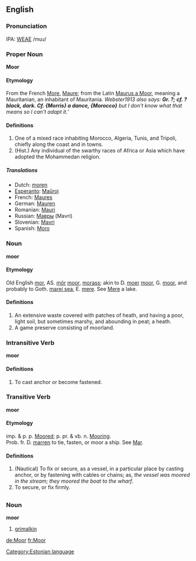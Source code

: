 ==English==
===Pronunciation===
IPA: [[WEAE]] /mʊɹ/

===Proper Noun===
'''Moor'''

====Etymology====
From the French [[More]], [[Maure]]; from the Latin [[Maurus a Moor]], meaning a Mauritanian, an inhabitant of Mauritania.  ''Webster1913 also says: <B>Gr. ?; cf. ? black, dark. Cf. {Morris} a dance, {Morocco}</B> but I don't know what that means so I can't adapt it.'''

====Definitions====
#  One of a mixed race inhabiting Morocco, Algeria, Tunis, and Tripoli, chiefly along the coast and in towns.
#  (Hist.) Any individual of the swarthy races of Africa or Asia which have adopted the Mohammedan religion.

=====Translations=====
*Dutch: [[moren]]<!-- chg to sing. -->
*[[Esperanto]]: [[Maŭroj]]
*French: [[Maures]]<!-- chg to sing. -->
*German: [[Mauren]]<!-- chg to sing. -->
*Romanian: [[Mauri]]<!-- chg to sing. -->
*Russian: [[Мавры]] (Mavri)<!-- chg to sing. -->
*Slovenian: [[Mavri]]<!-- chg to sing? -->
*Spanish: [[Moro]]

===Noun===
'''moor'''

====Etymology====
Old English [[mor]], AS. [[mör]] [[moor]], [[morass]]; akin to D. [[moer]] [[moor]], G. [[moor]], and probably to Goth. [[marei sea]], E. [[mere]]. See [[Mere]] a lake.

====Definitions====
# An extensive waste covered with patches of heath, and  having a poor, light soil, but sometimes marshy, and  abounding in peat; a heath.
# A game preserve consisting of moorland.

===Intransitive Verb===
'''moor'''

====Definitions====
# To cast anchor or become fastened.

===Transitive Verb===
'''moor'''

====Etymology====
imp. & p. p. [[Moored]]; p. pr. & vb. n. [[Mooring]].<BR>Prob. fr. D. [[marren]] to tie, fasten, or moor a ship. See [[Mar]].

====Definitions====
# (Nautical) To fix or secure, as a vessel, in a particular  place by casting anchor, or by fastening with cables or chains; as, ''the vessel was moored in the stream''; ''they  moored the boat to the wharf''.
# To secure, or fix firmly.


=={{et}}==
[[Category:Estonian language]]
===Noun===
'''moor'''
# [[grimalkin]]

[[de:Moor]]
[[fr:Moor]]